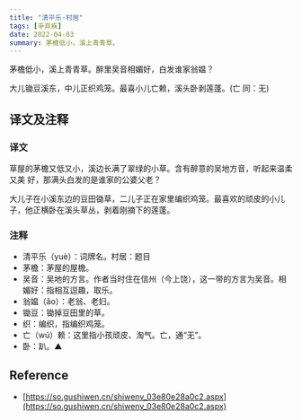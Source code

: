 ```yaml
---
title: "清平乐·村居"
tags: [辛弃疾]
date: 2022-04-03
summary: 茅檐低小，溪上青青草。
---
```


茅檐低小，溪上青青草。醉里吴音相媚好，白发谁家翁媪？

大儿锄豆溪东，中儿正织鸡笼。最喜小儿亡赖，溪头卧剥莲蓬。(亡 同：无)

## 译文及注释

### 译文

草屋的茅檐又低又小，溪边长满了翠绿的小草。含有醉意的吴地方音，听起来温柔又美
好，那满头白发的是谁家的公婆父老？

大儿子在小溪东边的豆田锄草，二儿子正在家里编织鸡笼。最喜欢的顽皮的小儿子，他正横卧在溪头草丛，剥着刚摘下的莲蓬。

### 注释

- 清平乐（yuè）：词牌名。村居：题目
- 茅檐：茅屋的屋檐。
- 吴音：吴地的方言。作者当时住在信州（今上饶），这一带的方言为吴音。相媚好：指相互逗趣，取乐。
- 翁媪（ǎo）：老翁、老妇。
- 锄豆：锄掉豆田里的草。
- 织：编织，指编织鸡笼。
- 亡（wú）赖：这里指小孩顽皮、淘气。亡，通“无”。
- 卧：趴。▲

## Reference

- [https://so.gushiwen.cn/shiwenv_03e80e28a0c2.aspx](https://so.gushiwen.cn/shiwenv_03e80e28a0c2.aspx)